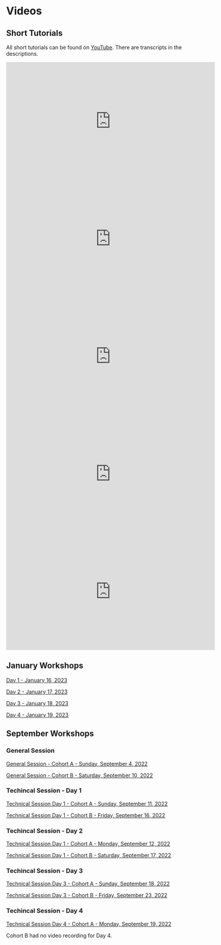 # Videos

## Short Tutorials {-}
All short tutorials can be found on [YouTube](https://www.youtube.com/watch?v=7j5-P7jU9Rg&list=PLHXFxhiiuFnC8-DfiDl_RFaySbQyRpskn&index=1). There are transcripts in the descriptions.

<iframe width="560" height="315" src="https://www.youtube.com/embed/7j5-P7jU9Rg" title="YouTube video player" frameborder="0" allow="accelerometer; autoplay; clipboard-write; encrypted-media; gyroscope; picture-in-picture; web-share" allowfullscreen></iframe>

<iframe width="560" height="315" src="https://www.youtube.com/embed/OHfBnWIzLwE" title="YouTube video player" frameborder="0" allow="accelerometer; autoplay; clipboard-write; encrypted-media; gyroscope; picture-in-picture; web-share" allowfullscreen></iframe>

<iframe width="560" height="315" src="https://www.youtube.com/embed/_gN7ZIS0oYw" title="YouTube video player" frameborder="0" allow="accelerometer; autoplay; clipboard-write; encrypted-media; gyroscope; picture-in-picture; web-share" allowfullscreen></iframe>

<iframe width="560" height="315" src="https://www.youtube.com/embed/kJgaVwKbTO0" title="YouTube video player" frameborder="0" allow="accelerometer; autoplay; clipboard-write; encrypted-media; gyroscope; picture-in-picture; web-share" allowfullscreen></iframe>

<iframe width="560" height="315" src="https://www.youtube.com/embed/OAbwQrRwZYw" title="YouTube video player" frameborder="0" allow="accelerometer; autoplay; clipboard-write; encrypted-media; gyroscope; picture-in-picture; web-share" allowfullscreen></iframe>

## January Workshops {-}

[Day 1 - January 16, 2023](https://woodwellclimate-org.zoom.us/rec/share/E10z7EJTW7kFqkc0SEwdH0p2mdakKKvtcI3ZVWn1UnViwW7HgdcQGxu_ziMq0Fla.HPDbFLIK7q7N0w1A)

[Day 2 - January 17, 2023](https://woodwellclimate-org.zoom.us/rec/share/QHwpgT8Se2hG-0Ms3DwhWyABGLEFKCvAOTo44TaDYrGyRKazFKkIuXxHcRSYA_ZI._3pGkAWWX0zmpMxL)

[Day 3 - January 18, 2023](https://woodwellclimate-org.zoom.us/rec/share/IEY84CL1YCiV4_dxAUfscQJCYyUU3zBBaEp_iXdfW7iF5kWnG4dTBnGias_k7hph.iUVmU6fc-ZhFohhh)

[Day 4 - January 19, 2023](https://woodwellclimate-org.zoom.us/rec/share/2gjpb5KPL33fVKiYuRB_pSNymZTbGdU29r25VL6olwMlJVcaW3S7OM8szAlPZdm2.2UI7An5_1laqh3rL)

## September Workshops {-}
### General Session {-}

[General Session - Cohort A - Sunday, September 4, 2022](https://woodwellclimate-org.zoom.us/rec/share/qiLKS2EuP2XmvDP90gJnIo7fJNb6-hQ3oJR03mnJWmo6PpBkYRlXlCRCnf3U9mDN.whzo-e76i_WsBrzE)

[General Session - Cohort B - Saturday, September 10, 2022](https://woodwellclimate-org.zoom.us/rec/share/xUGqan9410HSc3dJXtBLsVYdghOtzARIXBcdLFIWhZ8xh57p7Lzze9AymC8LRZJJ._HeluELmjog99tBj)

### Techincal Session - Day 1 {-}
[Technical Session Day 1 - Cohort A - Sunday, September 11, 2022](https://woodwellclimate-org.zoom.us/rec/share/WU8ii0AKsH-CttOsODUb6imrKbYA-C0pM7oizVZzexhr4j_kznWCkV4P6WomoiSs.BP-4G4hFf35uD6bN)

[Technical Session Day 1 - Cohort B - Friday, September 16, 2022](https://woodwellclimate-org.zoom.us/rec/share/y0nrOm4qngBsyRpest7HeqPJmqwHKkFm2ubQR8Ze49ANmY2uFG4VOBjm0O3MBw_A.mfvtXVCueKLhsxQ0)

### Techincal Session - Day 2 {-}
[Technical Session Day 1 - Cohort A - Monday, September 12, 2022](https://woodwellclimate-org.zoom.us/rec/share/WrwS4mY6x5M6biLkwqk5GamiecAulGlAv-PwfEpFtjALyzTw-BS7eLaz9D2ryZfs.4Ey-3KYsQR-mKNAB)

[Technical Session Day 1 - Cohort B - Saturday, September 17, 2022](https://woodwellclimate-org.zoom.us/rec/share/oZnwJbJbztquM-TlP83aYtfVChIrZQ3VVIzOAHPoUlxjgEoqt9PLYtHFjV7VR4O_.0DMbeSZmdvlxgVCm)

### Techincal Session - Day 3 {-}

[Technical Session Day 3 - Cohort A - Sunday, September 18, 2022](https://woodwellclimate-org.zoom.us/rec/share/noJdOkg-S91VO0_cD1M-GD_ZxTz6nLPj9ky0EI4wD_ODRr81BUHucYx_oQEZng0e.V3r_y0CIzlWIyHJj)

[Technical Session Day 3 - Cohort B - Friday, September 23, 2022](https://woodwellclimate-org.zoom.us/rec/share/UAUha5qP6T2YWKplenLdZHz2LHmtu364YRzfhCq0GG2U1dC6fuiYzTPfQfoatPk8.agPblFMbZ6OIyhL7)

### Techincal Session - Day 4 {-}
[Technical Session Day 4 - Cohort A - Monday, September 19, 2022](https://woodwellclimate-org.zoom.us/rec/share/bsTnEAKaQ_z1AZ41yPm5Btx74acOHiPQwP5GxpkmcDsygiMxjSdwqf8gWsho5jU4.0oj8lH3aNLBJQvhk)

Cohort B had no video recording for Day 4.
